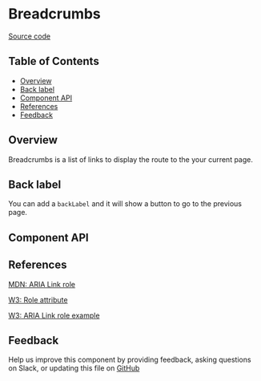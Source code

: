 
# Breadcrumbs

[Source code](https://github.com/leemonade/bubbles/tree/main/packages/components/src/navigation/Breadcrumbs/Breadcrumbs.js)

## Table of Contents

<!-- START doctoc generated TOC please keep comment here to allow auto update -->
<!-- DON'T EDIT THIS SECTION, INSTEAD RE-RUN doctoc TO UPDATE -->

- [Overview](#overview)
- [Back label](#back-label)
- [Component API](#component-api)
- [References](#references)
- [Feedback](#feedback)

## Overview

Breadcrumbs is a list of links to display the route to the your current page.

<ThemeProvider>
  <Box style={{ padding: 16 }}>
    <Breadcrumbs
      items={[
        { label: 'Mantine', href: 'https://mantine.dev' },
        { label: 'Mantine hooks', href: 'https://mantine.dev/hooks/getting-started' },
        { label: 'use-id', href: 'https://mantine.dev/hooks/use-id' },
        { label: 'use-id' },
      ]}
    />
  </Box>
</ThemeProvider>

## Back label

You can add a `backLabel` and it will show a button to go to the previous page.

<ThemeProvider>
  <Box style={{ padding: 16 }}>
    <Breadcrumbs
      backLabel="Go back"
      items={[
        { label: 'Mantine', href: 'https://mantine.dev' },
        { label: 'Mantine hooks', href: 'https://mantine.dev/hooks/getting-started' },
        { label: 'use-id', href: 'https://mantine.dev/hooks/use-id' },
        { label: 'use-id' },
      ]}
    />
  </Box>
</ThemeProvider>

## Component API

<Preview>
  <Story id="molecules-navigation-breadcrumbs--playground" />
</Preview>

<Props of={Breadcrumbs} />

## References

[MDN: ARIA Link role](https://developer.mozilla.org/en-US/docs/Web/Accessibility/ARIA/Roles/link_role)

[W3: Role attribute](https://www.w3.org/WAI/PF/HTML/wiki/RoleAttribute)

[W3: ARIA Link role example](https://www.w3.org/WAI/ARIA/apg/example-index/link/link.html)

## Feedback

Help us improve this component by providing feedback, asking questions on Slack, or updating this file on
[GitHub](https://github.com/leemonade/bubbles/edit/main/packages/components/src/navigation/Breadcrumbs/Breadcrumbs.mdx)

